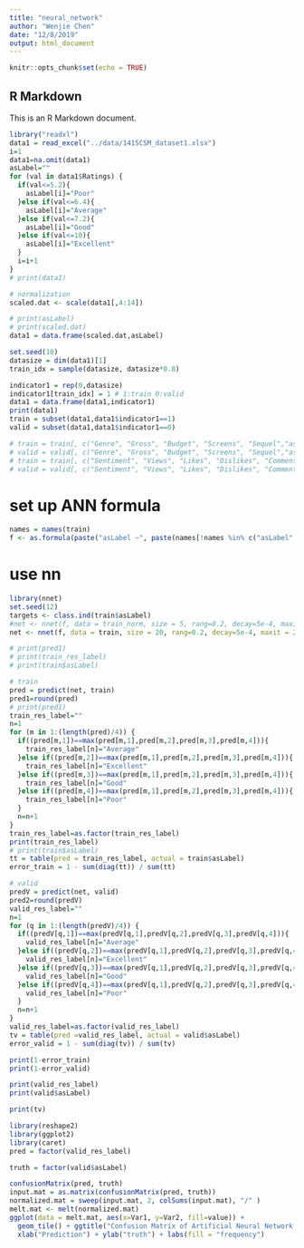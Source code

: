 ```yaml
---
title: "neural_network"
author: "Wenjie Chen"
date: "12/8/2019"
output: html_document
---
```


```r
knitr::opts_chunk$set(echo = TRUE)
```

## R Markdown

This is an R Markdown document. 

```r
library("readxl")
data1 = read_excel("../data/1415CSM_dataset1.xlsx")
i=1
data1=na.omit(data1)
asLabel=""
for (val in data1$Ratings) {
  if(val<=5.2){
    asLabel[i]="Poor"
  }else if(val<=6.4){
    asLabel[i]="Average"
  }else if(val<=7.2){
    asLabel[i]="Good"
  }else if(val<=10){
    asLabel[i]="Excellent"
  }
  i=i+1
}
# print(data1)

# normalization
scaled.dat <- scale(data1[,4:14])

# print(asLabel)
# print(scaled.dat)
data1 = data.frame(scaled.dat,asLabel)

set.seed(10)
datasize = dim(data1)[1]
train_idx = sample(datasize, datasize*0.8)

indicator1 = rep(0,datasize)
indicator1[train_idx] = 1 # 1:train 0:valid
data1 = data.frame(data1,indicator1)
print(data1)
train = subset(data1,data1$indicator1==1)
valid = subset(data1,data1$indicator1==0)
```

```r
# train = train[, c("Genre", "Gross", "Budget", "Screens", "Sequel","asLabel")]
# valid = valid[, c("Genre", "Gross", "Budget", "Screens", "Sequel","asLabel")]
# train = train[, c("Sentiment", "Views", "Likes", "Dislikes", "Comments", "Aggregate.Followers","asLabel")]
# valid = valid[, c("Sentiment", "Views", "Likes", "Dislikes", "Comments", "Aggregate.Followers","asLabel")]
```

# set up ANN formula
```r
names = names(train)
f <- as.formula(paste("asLabel ~", paste(names[!names %in% c("asLabel","indicator1")], collapse = " + ")))
```

# use nn
```r
library(nnet)
set.seed(12)
targets <- class.ind(train$asLabel)
#net <- nnet(f, data = train_norm, size = 5, rang=0.2, decay=5e-4, maxit = 200)
net <- nnet(f, data = train, size = 20, rang=0.2, decay=5e-4, maxit = 250, skip=1)
```
```r
# print(pred1)
# print(train_res_label)
# print(train$asLabel)
```



```r
# train
pred = predict(net, train)
pred1=round(pred)
# print(pred1)
train_res_label=""
n=1
for (m in 1:(length(pred)/4)) {
  if((pred[m,1])==max(pred[m,1],pred[m,2],pred[m,3],pred[m,4])){
    train_res_label[n]="Average"
  }else if((pred[m,2])==max(pred[m,1],pred[m,2],pred[m,3],pred[m,4])){
    train_res_label[n]="Excellent"
  }else if((pred[m,3])==max(pred[m,1],pred[m,2],pred[m,3],pred[m,4])){
    train_res_label[n]="Good"
  }else if((pred[m,4])==max(pred[m,1],pred[m,2],pred[m,3],pred[m,4])){
    train_res_label[n]="Poor"
  }
  n=n+1
}
train_res_label=as.factor(train_res_label)
print(train_res_label)
# print(train$asLabel)
tt = table(pred = train_res_label, actual = train$asLabel)
error_train = 1 - sum(diag(tt)) / sum(tt)

# valid
predV = predict(net, valid)
pred2=round(predV)
valid_res_label=""
n=1
for (q in 1:(length(predV)/4)) {
  if((predV[q,1])==max(predV[q,1],predV[q,2],predV[q,3],predV[q,4])){
    valid_res_label[n]="Average"
  }else if((predV[q,2])==max(predV[q,1],predV[q,2],predV[q,3],predV[q,4])){
    valid_res_label[n]="Excellent"
  }else if((predV[q,3])==max(predV[q,1],predV[q,2],predV[q,3],predV[q,4])){
    valid_res_label[n]="Good"
  }else if((predV[q,4])==max(predV[q,1],predV[q,2],predV[q,3],predV[q,4])){
    valid_res_label[n]="Poor"
  }
  n=n+1
}
valid_res_label=as.factor(valid_res_label)
tv = table(pred =valid_res_label, actual = valid$asLabel)
error_valid = 1 - sum(diag(tv)) / sum(tv)

print(1-error_train)
print(1-error_valid)
```
```r
print(valid_res_label)
print(valid$asLabel)
```

```r
print(tv)
```
```r
library(reshape2)
library(ggplot2)
library(caret)
pred = factor(valid_res_label)

truth = factor(valid$asLabel)

confusionMatrix(pred, truth)
input.mat = as.matrix(confusionMatrix(pred, truth))
normalized.mat = sweep(input.mat, 2, colSums(input.mat), "/" )
melt.mat <- melt(normalized.mat)
ggplot(data = melt.mat, aes(x=Var1, y=Var2, fill=value)) + 
  geom_tile() + ggtitle("Confusion Matrix of Artificial Neural Network for social media features") +
  xlab("Prediction") + ylab("truth") + labs(fill = "frequency")

```












